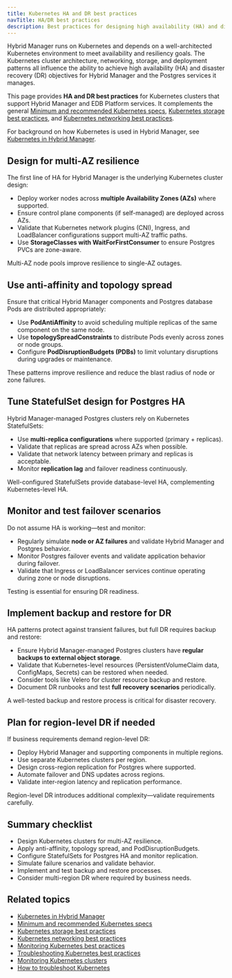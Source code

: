 ```yaml
---
title: Kubernetes HA and DR best practices
navTitle: HA/DR best practices
description: Best practices for designing high availability (HA) and disaster recovery (DR) in Kubernetes clusters supporting Hybrid Manager and managed Postgres services.
---
```


Hybrid Manager runs on Kubernetes and depends on a well-architected Kubernetes environment to meet availability and resiliency goals.
The Kubernetes cluster architecture, networking, storage, and deployment patterns all influence the ability to achieve high availability (HA) and disaster recovery (DR) objectives for Hybrid Manager and the Postgres services it manages.

This page provides **HA and DR best practices** for Kubernetes clusters that support Hybrid Manager and EDB Platform services.
It complements the general [Minimum and recommended Kubernetes specs](./minimum-recommended-k8s-specs), [Kubernetes storage best practices](./k8s-storage-best-practices), and [Kubernetes networking best practices](./manage-kubernetes-networking).

For background on how Kubernetes is used in Hybrid Manager, see [Kubernetes in Hybrid Manager](/portal/kubernetes/learn/explained/k8s-in-hybrid-manager).

## Design for multi-AZ resilience

The first line of HA for Hybrid Manager is the underlying Kubernetes cluster design:

- Deploy worker nodes across **multiple Availability Zones (AZs)** where supported.
- Ensure control plane components (if self-managed) are deployed across AZs.
- Validate that Kubernetes network plugins (CNI), Ingress, and LoadBalancer configurations support multi-AZ traffic paths.
- Use **StorageClasses with WaitForFirstConsumer** to ensure Postgres PVCs are zone-aware.

Multi-AZ node pools improve resilience to single-AZ outages.

## Use anti-affinity and topology spread

Ensure that critical Hybrid Manager components and Postgres database Pods are distributed appropriately:

- Use **PodAntiAffinity** to avoid scheduling multiple replicas of the same component on the same node.
- Use **topologySpreadConstraints** to distribute Pods evenly across zones or node groups.
- Configure **PodDisruptionBudgets (PDBs)** to limit voluntary disruptions during upgrades or maintenance.

These patterns improve resilience and reduce the blast radius of node or zone failures.

## Tune StatefulSet design for Postgres HA

Hybrid Manager-managed Postgres clusters rely on Kubernetes StatefulSets:

- Use **multi-replica configurations** where supported (primary + replicas).
- Validate that replicas are spread across AZs when possible.
- Validate that network latency between primary and replicas is acceptable.
- Monitor **replication lag** and failover readiness continuously.

Well-configured StatefulSets provide database-level HA, complementing Kubernetes-level HA.

## Monitor and test failover scenarios

Do not assume HA is working—test and monitor:

- Regularly simulate **node or AZ failures** and validate Hybrid Manager and Postgres behavior.
- Monitor Postgres failover events and validate application behavior during failover.
- Validate that Ingress or LoadBalancer services continue operating during zone or node disruptions.

Testing is essential for ensuring DR readiness.

## Implement backup and restore for DR

HA patterns protect against transient failures, but full DR requires backup and restore:

- Ensure Hybrid Manager-managed Postgres clusters have **regular backups to external object storage**.
- Validate that Kubernetes-level resources (PersistentVolumeClaim data, ConfigMaps, Secrets) can be restored when needed.
- Consider tools like Velero for cluster resource backup and restore.
- Document DR runbooks and test **full recovery scenarios** periodically.

A well-tested backup and restore process is critical for disaster recovery.

## Plan for region-level DR if needed

If business requirements demand region-level DR:

- Deploy Hybrid Manager and supporting components in multiple regions.
- Use separate Kubernetes clusters per region.
- Design cross-region replication for Postgres where supported.
- Automate failover and DNS updates across regions.
- Validate inter-region latency and replication performance.

Region-level DR introduces additional complexity—validate requirements carefully.

## Summary checklist

- Design Kubernetes clusters for multi-AZ resilience.
- Apply anti-affinity, topology spread, and PodDisruptionBudgets.
- Configure StatefulSets for Postgres HA and monitor replication.
- Simulate failure scenarios and validate behavior.
- Implement and test backup and restore processes.
- Consider multi-region DR where required by business needs.

## Related topics

- [Kubernetes in Hybrid Manager](/portal/kubernetes/learn/explained/k8s-in-hybrid-manager)
- [Minimum and recommended Kubernetes specs](./minimum-recommended-k8s-specs)
- [Kubernetes storage best practices](./k8s-storage-best-practices)
- [Kubernetes networking best practices](./manage-kubernetes-networking)
- [Monitoring Kubernetes best practices](./monitoring-kubernetes-best-practices)
- [Troubleshooting Kubernetes best practices](./troubleshooting-kubernetes-best-practices)
- [Monitoring Kubernetes clusters](/portal/kubernetes/learn/how-to/monitor-kubernetes-cluster)
- [How to troubleshoot Kubernetes](/portal/kubernetes/learn/how-to/troubleshooting-on-kubernetes)
